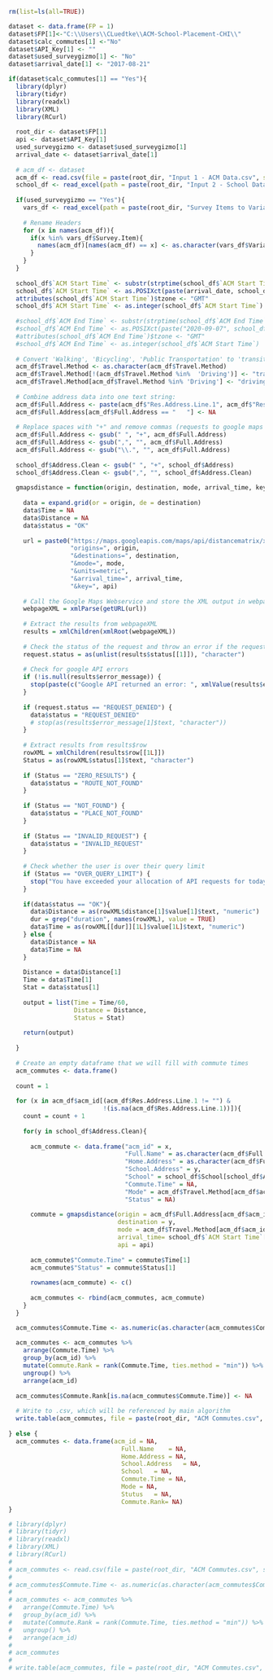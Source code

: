 ```r
rm(list=ls(all=TRUE))

dataset <- data.frame(FP = 1)
dataset$FP[1]<-"C:\\Users\\CLuedtke\\ACM-School-Placement-CHI\\"
dataset$calc_commutes[1] <-"No"
dataset$API_Key[1] <- ""
dataset$used_surveygizmo[1] <- "No"
dataset$arrival_date[1] <- "2017-08-21"

```

```r
if(dataset$calc_commutes[1] == "Yes"){
  library(dplyr)
  library(tidyr)
  library(readxl)
  library(XML)
  library(RCurl)
  
  root_dir <- dataset$FP[1]
  api <- dataset$API_Key[1]
  used_surveygizmo <- dataset$used_surveygizmo[1]
  arrival_date <- dataset$arrival_date[1]
  
  # acm_df <- dataset
  acm_df <- read.csv(file = paste(root_dir, "Input 1 - ACM Data.csv", sep = ""), check.names=FALSE, stringsAsFactors = FALSE)
  school_df <- read_excel(path = paste(root_dir, "Input 2 - School Data.xls", sep = ""))
  
  if(used_surveygizmo == "Yes"){
    vars_df <- read_excel(path = paste(root_dir, "Survey Items to Variable Names.xls", sep = ""))
    
    # Rename Headers
    for (x in names(acm_df)){
      if(x %in% vars_df$Survey.Item){
        names(acm_df)[names(acm_df) == x] <- as.character(vars_df$Variable.Name[vars_df$Survey.Item == x])
      }
    }
  }
  
  school_df$`ACM Start Time` <- substr(strptime(school_df$`ACM Start Time`, "%I:%M%p" ),12,19)
  school_df$`ACM Start Time` <- as.POSIXct(paste(arrival_date, school_df$`ACM Start Time`))
  attributes(school_df$`ACM Start Time`)$tzone <- "GMT"
  school_df$`ACM Start Time` <- as.integer(school_df$`ACM Start Time`)
  
  #school_df$`ACM End Time` <- substr(strptime(school_df$`ACM End Time`, "%I:%M%p" ),12,19)
  #school_df$`ACM End Time` <- as.POSIXct(paste("2020-09-07", school_df$`ACM End Time`))
  #attributes(school_df$`ACM End Time`)$tzone <- "GMT" 
  #school_df$`ACM End Time` <- as.integer(school_df$`ACM Start Time`)
  
  # Convert 'Walking', 'Bicycling', 'Public Transportation' to 'transit'
  acm_df$Travel.Method <- as.character(acm_df$Travel.Method)
  acm_df$Travel.Method[!(acm_df$Travel.Method %in%  'Driving')] <- "transit"
  acm_df$Travel.Method[acm_df$Travel.Method %in% 'Driving'] <- "driving"
  
  # Combine address data into one text string:
  acm_df$Full.Address <- paste(acm_df$"Res.Address.Line.1", acm_df$"Res.City", acm_df$"Res.State", acm_df$"Res.Postal.Code")
  acm_df$Full.Address[acm_df$Full.Address == "   "] <- NA
  
  # Replace spaces with "+" and remove commas (requests to google maps API cannot include spaces)
  acm_df$Full.Address <- gsub(" ", "+", acm_df$Full.Address)
  acm_df$Full.Address <- gsub(",", "", acm_df$Full.Address)
  acm_df$Full.Address <- gsub("\\.", "", acm_df$Full.Address)
  
  school_df$Address.Clean <- gsub(" ", "+", school_df$Address)
  school_df$Address.Clean <- gsub(",", "", school_df$Address.Clean)
  
  gmapsdistance = function(origin, destination, mode, arrival_time, key, api) {
  
    data = expand.grid(or = origin, de = destination)
    data$Time = NA
    data$Distance = NA
    data$status = "OK"
    
    url = paste0("https://maps.googleapis.com/maps/api/distancematrix/xml?",
                 "origins=", origin,
                 "&destinations=", destination,
                 "&mode=", mode,
                 "&units=metric",
                 "&arrival_time=", arrival_time,
                 "&key=", api)
    
    # Call the Google Maps Webservice and store the XML output in webpageXML
    webpageXML = xmlParse(getURL(url))
          
    # Extract the results from webpageXML
    results = xmlChildren(xmlRoot(webpageXML))
          
    # Check the status of the request and throw an error if the request was denied
    request.status = as(unlist(results$status[[1]]), "character")
    
    # Check for google API errors
    if (!is.null(results$error_message)) {
      stop(paste(c("Google API returned an error: ", xmlValue(results$error_message)), sep = ""))
    }
    
    if (request.status == "REQUEST_DENIED") {
      data$status = "REQUEST_DENIED"
      # stop(as(results$error_message[1]$text, "character"))
    }
    
    # Extract results from results$row
    rowXML = xmlChildren(results$row[[1L]])
    Status = as(rowXML$status[1]$text, "character")
    
    if (Status == "ZERO_RESULTS") {
      data$status = "ROUTE_NOT_FOUND"
    }
    
    if (Status == "NOT_FOUND") {
      data$status = "PLACE_NOT_FOUND"
    }
    
    if (Status == "INVALID_REQUEST") {
      data$status = "INVALID_REQUEST"
    }
    
    # Check whether the user is over their query limit
    if (Status == "OVER_QUERY_LIMIT") {
      stop("You have exceeded your allocation of API requests for today.")
    }
    
    if(data$status == "OK"){
      data$Distance = as(rowXML$distance[1]$value[1]$text, "numeric")
      dur = grep("duration", names(rowXML), value = TRUE)
      data$Time = as(rowXML[[dur]][1L]$value[1L]$text, "numeric")
    } else {
      data$Distance = NA
      data$Time = NA
    }
    
    Distance = data$Distance[1]
    Time = data$Time[1]
    Stat = data$status[1]
    
    output = list(Time = Time/60,
                  Distance = Distance,
                  Status = Stat)
    
    return(output)
    
  }
  
  # Create an empty dataframe that we will fill with commute times
  acm_commutes <- data.frame()
  
  count = 1
  
  for (x in acm_df$acm_id[(acm_df$Res.Address.Line.1 != "") & 
                          !(is.na(acm_df$Res.Address.Line.1))]){
    count = count + 1
    
    for(y in school_df$Address.Clean){
      
      acm_commute <- data.frame("acm_id" = x,
                                "Full.Name" = as.character(acm_df$Full.Name[acm_df$acm_id == x]),
                                "Home.Address" = as.character(acm_df$Full.Address[acm_df$acm_id == x]),
                                "School.Address" = y,
                                "School" = school_df$School[school_df$Address.Clean == y],
                                "Commute.Time" = NA,
                                "Mode" = acm_df$Travel.Method[acm_df$acm_id == x],
                                "Status" = NA)
      
      commute = gmapsdistance(origin = acm_df$Full.Address[acm_df$acm_id == x], 
                              destination = y, 
                              mode = acm_df$Travel.Method[acm_df$acm_id == x],
                              arrival_time= school_df$`ACM Start Time`[school_df$Address.Clean == y],
                              api = api)
  
      acm_commute$"Commute.Time" = commute$Time[1]
      acm_commute$"Status" = commute$Status[1]
  
      rownames(acm_commute) <- c()
      
      acm_commutes <- rbind(acm_commutes, acm_commute)
    }
  }

  acm_commutes$Commute.Time <- as.numeric(as.character(acm_commutes$Commute.Time))
  
  acm_commutes <- acm_commutes %>% 
    arrange(Commute.Time) %>%
    group_by(acm_id) %>%
    mutate(Commute.Rank = rank(Commute.Time, ties.method = "min")) %>%
    ungroup() %>%
    arrange(acm_id)
  
  acm_commutes$Commute.Rank[is.na(acm_commutes$Commute.Time)] <- NA
  
  # Write to .csv, which will be referenced by main algorithm
  write.table(acm_commutes, file = paste(root_dir, "ACM Commutes.csv", sep = ""), sep=",", row.names=FALSE)
  
} else {
  acm_commutes <- data.frame(acm_id	= NA,
                               Full.Name	= NA,
                               Home.Address	= NA,
                               School.Address	= NA,
                               School	= NA,
                               Commute.Time	= NA,
                               Mode	= NA,
                               Stutus	= NA,
                               Commute.Rank= NA)
}

```

```r
# library(dplyr)
# library(tidyr)
# library(readxl)
# library(XML)
# library(RCurl)
# 
# acm_commutes <- read.csv(file = paste(root_dir, "ACM Commutes.csv", sep = ""), check.names=FALSE, stringsAsFactors = FALSE)
# 
# acm_commutes$Commute.Time <- as.numeric(as.character(acm_commutes$Commute.Time))
#   
# acm_commutes <- acm_commutes %>% 
#   arrange(Commute.Time) %>%
#   group_by(acm_id) %>%
#   mutate(Commute.Rank = rank(Commute.Time, ties.method = "min")) %>%
#   ungroup() %>%
#   arrange(acm_id)
# 
# acm_commutes
# 
# write.table(acm_commutes, file = paste(root_dir, "ACM Commutes.csv", sep = ""), sep=",", row.names=FALSE)
  
```